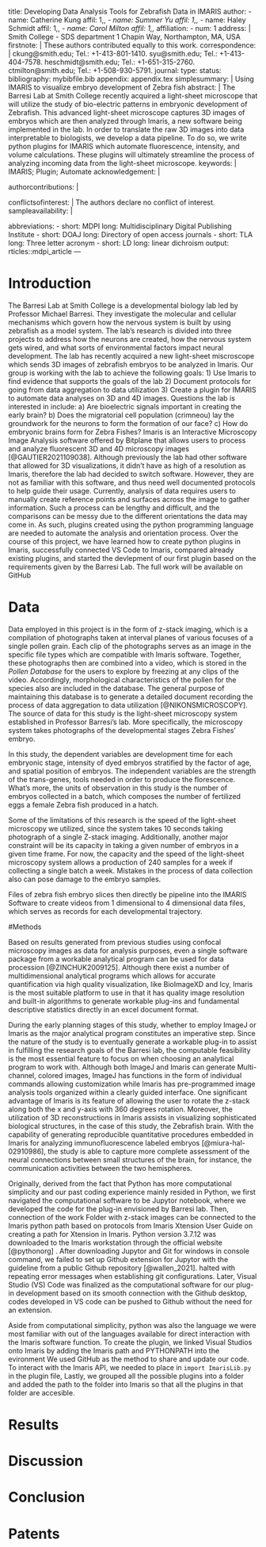 
title: Developing Data Analysis Tools for Zebrafish Data in IMARIS
author:
  - name: Catherine Kung
    affil: 1,\dagger,*
  - name: Summer Yu
    affil: 1,\dagger,* 
  - name:  Haley Schmidt
    affil: 1,\dagger,*
  - name:  Carol Milton
    affil: 1,\dagger,*
affiliation:
  - num: 1
    address: |
      Smith College - SDS department
      1 Chapin Way, Northampton, MA, USA
firstnote: |
  These authors contributed equally to this work.
correspondence: |
  ckung@smith.edu; Tel.: +1-413-801-1410.
  syu@smith.edu; Tel.: +1-413-404-7578.
  heschmidt@smith.edu; Tel.: +1-651-315-2760.
  ctmilton@smith.edu; Tel.: +1-508-930-5791.
journal: 
type: 
status: 
bibliography: mybibfile.bib
appendix: appendix.tex
simplesummary: |
  Using IMARIS to visualize embryo development of Zebra fish
abstract: |
  The Barresi Lab at Smith College recently acquired a light-sheet microscope that will utilize the study of bio-electric patterns in embryonic development of Zebrafish. This advanced light-sheet microscope captures 3D images of embryos which are then analyzed through Imaris, a new software being implemented in the lab. In order to translate the raw 3D images into data interpretable to biologists, we develop a data pipeline. To do so, we write python plugins for IMARIS which automate fluorescence, intensity, and volume calculations. These plugins will ultimately streamline the process of analyzing incoming data from the light-sheet microscope.
keywords: |
  IMARIS; Plugin; Automate
acknowledgement: |

authorcontributions: |

conflictsofinterest: |
  The authors declare no conflict of interest.
sampleavailability: |
 
abbreviations:
  - short: MDPI
    long: Multidisciplinary Digital Publishing Institute
  - short: DOAJ
    long: Directory of open access journals
  - short: TLA
    long: Three letter acronym
  - short: LD 
    long: linear dichroism
output: rticles::mdpi_article
---

# Introduction
The Barresi Lab at Smith College is a developmental biology lab led by Professor Michael Barresi. They investigate the molecular and cellular mechanisms which govern how the nervous system is built by using zebrafish as a model system. The lab’s research is divided into three projects to address how the neurons are created, how the nervous system gets wired, and what sorts of environmental factors impact neural development. The lab has recently acquired a new light-sheet miscroscope which sends 3D images of zebrafish embryos to be analyzed in Imaris. Our group is working with the lab to achieve the following goals:
1) Use Imaris to find evidence that supports the goals of the lab 
2) Document protocols for going from data aggregation to data utilization 
3) Create a plugin for IMARIS to automate data analyses on 3D and 4D images. Questions the lab is interested in include: 
    a) Are bioelectric signals important in creating the early brain? 
    b) Does the migratorial cell population (crimneou) lay the groundwork for the neurons to form the formation of our face? 
    c) How do embryonic brains form for Zebra Fishes? 
Imaris is an Interactive Microscopy Image Analysis software offered by Bitplane that allows users to process and analyze fluorescent 3D and 4D microscopy images [@GAUTIER2021109038]. Although previously the lab had other software that allowed for 3D visualizations, it didn't have as high of a resolution as Imaris, therefore the lab had decided to switch software. However, they are not as familiar with this software, and thus need well documented protocols to help guide their usage. Currently, analysis of data requires users to manually create reference points and surfaces across the image to gather information. Such a process can be lengthy and difficult, and the comparisons can be messy due to the different orientations the data may come in. As such, plugins created using the python programming language are needed to automate the analysis and orientation process. Over the course of this project, we have learned how to create python plugins in Imaris, successfully connected VS Code to Imaris, compared already existing plugins, and started the devlepment of our first plugin based on the requirements given by the Barresi Lab. The full work will be available on GitHub\footnote{\texttt{GitHub Repository}: \url{https://github.com/sds-capstone/barresi}.}

# Data
Data employed in this project is in the form of z-stack imaging, which is a compilation of photographs taken at interval planes of various focuses of a single pollen grain. Each clip of the photographs serves as an image in the specific file types which are compatible with Imaris software. Together, these photographs then are combined into a video, which is stored in the *Pollen Database* for the users to explore by freezing at any clips of the video. Accordingly, morphological characteristics of the pollen for the species also are included in the database. The general purpose of maintaining this database is to generate a detailed document recording the process of data aggregation to data utilization [@NIKONSMICROSCOPY]. The source of data for this study is the light-sheet microscopy system established in Professor Barresi's lab. More specifically, the microscopy system takes photographs of the developmental stages Zebra Fishes' embryo. 

In this study, the dependent variables are development time for each embryonic stage, intensity of dyed embryos stratified by the factor of age, and spatial position of embryos. The independent variables are the strength of the trans-genes, tools needed in order to produce the florescence. What's more, the units of observation in this study is the number of embryos collected in a batch, which composes the number of fertilized eggs a female Zebra fish produced in a hatch. 

Some of the limitations of this research is the speed of the light-sheet microscopy we utilized, since the system takes 10 seconds taking photograph of a single Z-stack imaging. Additionally, another major constraint will be its capacity in taking a given number of embryos in a given time frame. For now, the capacity and the speed of the light-sheet microscopy system allows a production of 240 samples for a week if collecting a single batch a week. Mistakes in the process of data collection also can pose damage to the embryo samples. 

Files of zebra fish embryo slices then directly be pipeline into the IMARIS Software to create videos from 1 dimensional to 4 dimensional data files, which serves as records for each developmental trajectory.  



#Methods

Based on results generated from previous studies using confocal microscopy images as data for analysis purposes, even a single software package from a workable analytical program can be used for data procession [@ZINCHUK2009125]. Although there exist a number of multidimensional analytical programs which allows for accurate quantification via high quality visualization, like BioImageXD and Icy, Imaris is the most suitable platform to use in that it has quality image resolution and built-in algorithms to generate workable plug-ins and fundamental descriptive statistics directly in an excel document format. 

During the early planning stages of this study, whether to employ ImageJ or Imaris as the major analytical program constitutes an imperative step. Since the nature of the study is to eventually generate a workable plug-in to assist in fulfilling the research goals of the Barresi lab, the computable feasibility is the most essential feature to focus on when choosing an analytical program to work with. Although both ImageJ and Imaris can generate Multi-channel, colored images, ImageJ has functions in the form of individual commands allowing customization while Imaris has pre-programmed image analysis tools organized within a clearly guided interface. One significant advantage of Imaris is its feature of allowing the user to rotate the z-stack along both the x and y-axis with 360 degrees rotation. Moreover, the utilization of 3D reconstructions in Imaris assists in visualizing sophisticated biological structures, in the case of this study, the Zebrafish brain. With the capability of generating reproducible quantitative procedures embedded in Imaris for analyzing immunofluorescence labeled embryos [@miura-hal-02910986], the study is able to capture more complete assessment of the neural connections between small structures of the brain, for instance, the communication activities between the two hemispheres. 
	
Originally, derived from the fact that Python has more computational simplicity and our past coding experience mainly resided in Python, we first navigated the computational software to be Jupytor notebook, where we developed the code for the plug-in envisioned by Barresi lab. Then, connection of the work Folder with z-stack images can be connected to the Imaris python path based on protocols from Imaris Xtension User Guide on creating a path for Xtension in Imaris. Python version 3.7.12 was downloaded to the Imaris workstation through the official website [@pythonorg] . After downloading Jupytor and Git for windows in console command, we failed to set up Github extension for Jupytor with the guideline from a public Github repository [@wallen_2021]. halted with repeating error messages when establishing git configurations. Later, Visual Studio (VS) Code was finalized as the computational software for our plug-in development based on its smooth connection with the Github desktop, codes developed in VS code can be pushed to Github without the need for an extension.

Aside from computational simplicity, python was also the language we were most familiar with out of the languages available for direct interaction with the Imaris software function. To create the plugin, we linked Visual Studios onto Imaris by adding the Imaris path and PYTHONPATH into the evironment We used GitHub as the method to share and update our code. To interact with the Imaris API, we needed to place in `import ImarisLib.py` in the plugin file, Lastly, we grouped all the possible plugins into a folder and added the path to the folder into Imaris so that all the plugins in that folder are accesible.

# Results


# Discussion


# Conclusion


# Patents

